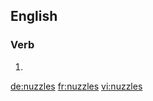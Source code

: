 ==English==

===Verb===
{{head|en}}

# {{en-third-person singular of|nuzzle}}

[[de:nuzzles]]
[[fr:nuzzles]]
[[vi:nuzzles]]